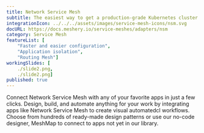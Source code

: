 ```yaml
---
title: Network Service Mesh
subtitle: The easiest way to get a production-grade Kubernetes cluster up and running
integrationIcon: ../../../assets/images/service-mesh-icons/nsm.svg
docURL: https://docs.meshery.io/service-meshes/adapters/nsm
category: Service Mesh
featureList: [
    "Faster and easier configuration",
    "Application isolation",
    "Routing Mesh"]
workingSlides: [
    ./slide2.png,
    ./slide2.png]
published: true
---
```


<p>
    Connect Network Service Mesh with any of your favorite apps in just a few
    clicks. Design, build, and automate anything for your work by
    integrating apps like Network Service Mesh to create visual automatedcl
    workflows. Choose from hundreds of ready-made design patterns or use
    our no-code designer, MeshMap to connect to apps not yet in our
    library.
</p>

